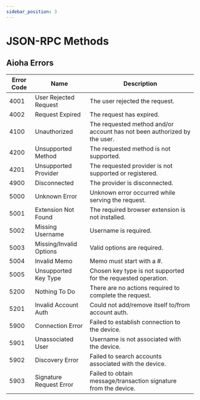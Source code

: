 ```yaml
---
sidebar_position: 3
---
```


# JSON-RPC Methods

## Aioha Errors

|Error Code|Name|Description
|-|-|-|
|4001|User Rejected Request|The user rejected the request.|
|4002|Request Expired|The request has expired.|
|4100|Unauthorized|The requested method and/or account has not been authorized by the user.|
|4200|Unsupported Method|The requested method is not supported.|
|4201|Unsupported Provider|The requested provider is not supported or registered.|
|4900|Disconnected|The provider is disconnected.|
|5000|Unknown Error|Unknown error occurred while serving the request.|
|5001|Extension Not Found|The required browser extension is not installed.|
|5002|Missing Username|Username is required.|
|5003|Missing/Invalid Options|Valid options are required.|
|5004|Invalid Memo|Memo must start with a #.|
|5005|Unsupported Key Type|Chosen key type is not supported for the requested operation.|
|5200|Nothing To Do|There are no actions required to complete the request.|
|5201|Invalid Account Auth|Could not add/remove itself to/from account auth.|
|5900|Connection Error|Failed to establish connection to the device.|
|5901|Unassociated User|Username is not associated with the device.|
|5902|Discovery Error|Failed to search accounts associated with the device.|
|5903|Signature Request Error|Failed to obtain message/transaction signature from the device.|
